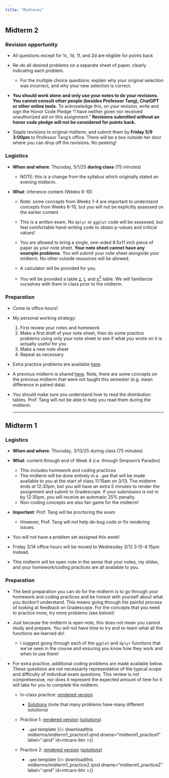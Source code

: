 ```yaml
---
title: "Midterms"
---
```


## Midterm 2

### Revision opportunity

-   All questions except for 1c, 1d, 1f, and 2d are eligible for points back

-   Re-do all desired problems on a separate sheet of paper, clearly indicating each problem.

    -   For the multiple choice questions: explain why your original selection was incorrect, and why your new selection is correct.

-   **You should work alone and only use your notes to do your revisions. You cannot consult other people (besides Professor Tang), ChatGPT or other online tools.** To acknowledge this, on your revision, write and sign the Honor Code Pledge "I have neither given nor received unauthorized aid on this assignment." **Revisions submitted without an honor code pledge will not be considered for points back.**

-   Staple revisions to original midterm, and submit them by **Friday 5/9 3:00pm** to Professor Tang's office. There will be a box outside her door where you can drop off the revisions. No peeking!

### Logistics

-   **When and where**: Thursday, 5/1/25 **during class** (75 minutes)

    -   NOTE: this is a change from the syllabus which originally stated an evening midterm.

-   **What**: inference content (Weeks 6-10)

    -   Note: some concepts from Weeks 1-4 are important to understand concepts from Weeks 6-10, but you will not be explicitly assessed on the earlier content

    -   This is a *written* exam. No `dplyr` or `ggplot` code will be assessed, but feel comfortable hand-writing code to obtain p-values and critical values!

    -   You are allowed to bring a single, one-sided 8.5x11 inch piece of paper as your note sheet. **Your note sheet cannot have any example problems.** You will submit your note sheet alongside your midterm. No other outside resources will be allowed.

    -   A calculator will be provided for you.

    -   You will be provided a table [z](z_table.pdf), [t](t_table.pdf), and [$\chi^2$](chi_square_table.pdf) table. We will familiarize ourselves with them in class prior to the midterm.

### Preparation

-   Come to office hours!

<!-- -->

-   My personal working strategy:

    1.  First review your notes and homework
    2.  Make a first draft of your note sheet, then do some practice problems using only your note sheet to see if what you wrote on it is actually useful for you
    3.  Make a new note sheet
    4.  Repeat as necessary

-   Extra practice problems are available [here](midterms/midterm2_practice_probs.pdf).

-   A previous midterm is shared [here](midterms/midterm2_f24.pdf). Note, there are some concepts on the previous midterm that were not taught this semester (e.g. mean difference in paired data).

-   You should make sure you understand how to read the distribution tables. Prof. Tang will not be able to help you read them during the midterm.

    ------------------------------------------------------------------------

## Midterm 1

### Logistics

-   **When and where**: Thursday, 3/13/25 during class (75 minutes)

-   **What**: content through end of Week 4 (i.e. through Simpson's Paradox)

    -   This includes homework and coding practices
    -   The midterm will be done entirely in a `.qmd` that will be made available to you at the start of class 11:15am on 3/13. The midterm ends at 12:30pm, but you will have an extra 5 minutes to render the assignment and submit to Gradescope. If your submission is not in by 12:35pm, you will receive an automatic 25% penalty.
    -   Non-coding concepts are also fair game for the midterm!

-   **Important**: Prof. Tang will be proctoring the exam

    -   However, Prof. Tang will *not* help de-bug code or fix rendering issues.

-   You will not have a problem set assigned this week!

-   Friday 3/14 office hours will be moved to Wednesday 3/12 3:15-4:15pm instead.

-   This midterm will be open note in the sense that your notes, my slides, and your homework/coding practices are all available to you.

### Preparation

-   The best preparation you can do for the midterm is to go through your homework and coding practices and be honest with yourself about what you do/don't understand. This means going through the painful process of looking at feedback on Gradescope. For the concepts that you need to practice more, try more problems (see below)!

-   Just because the midterm is open note, this does not mean you cannot study and prepare. You will not have time to try and re-learn what all the functions we learned do!

    -   I suggest going through each of the `ggplot` and `dplyr` functions that we've seen in the course and ensuring you know how they work and when to use them!

-   For extra practice, additional coding problems are made available below. These questions are not necessarily representative of the typical scope and difficulty of individual exam questions. This review is not comprehensive, nor does it represent the expected amount of time for it will take for you to complete the midterm.

    -   In-class practice: [rendered version](midterms/midterm1_practice_inclass_rendered.qmd)

        -   [Solutions](midterms/midterm1_practice_inclass_solns.pdf) (note that many problems have many different solutions)

    -   Practice 1: [rendered version](midterms/midterm1_practice1_render.qmd) ([solutions](midterms/midterm1_practice1_solns.pdf))

        -   `.qmd` template {{< downloadthis midterms/midterm1_practice1.qmd dname="midterm1_practice1" label=".qmd" id=mtcars-btn >}}

    -   Practice 2: [rendered version](midterms/midterm1_practice2_rendered.qmd) ([solutions](midterms/midterm1_practice2_solns.pdf))

        -   `.qmd` template {{< downloadthis midterms/midterm1_practice2.qmd dname="midterm1_practice2" label=".qmd" id=mtcars-btn >}}
